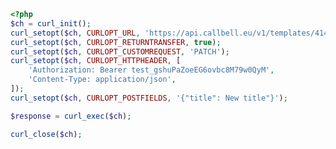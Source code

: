 ```php
<?php
$ch = curl_init();
curl_setopt($ch, CURLOPT_URL, 'https://api.callbell.eu/v1/templates/414a6d692bd645ed803f2e7ce360d4c8');
curl_setopt($ch, CURLOPT_RETURNTRANSFER, true);
curl_setopt($ch, CURLOPT_CUSTOMREQUEST, 'PATCH');
curl_setopt($ch, CURLOPT_HTTPHEADER, [
    'Authorization: Bearer test_gshuPaZoeEG6ovbc8M79w0QyM',
    'Content-Type: application/json',
]);
curl_setopt($ch, CURLOPT_POSTFIELDS, '{"title": New title"}');

$response = curl_exec($ch);

curl_close($ch);

```